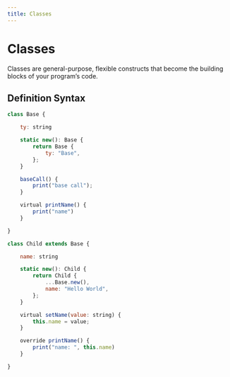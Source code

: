 ```yaml
---
title: Classes
---
```


# Classes

Classes are general-purpose, flexible constructs that become the building blocks of your program’s code.

## Definition Syntax

```js
class Base {

    ty: string

    static new(): Base {
        return Base {
            ty: "Base",
        };
    }

    baseCall() {
        print("base call");
    }

    virtual printName() {
        print("name")
    }

}

class Child extends Base {

    name: string

    static new(): Child {
        return Child {
            ...Base.new(),
            name: "Hello World",
        };
    }

    virtual setName(value: string) {
        this.name = value;
    }

    override printName() {
        print("name: ", this.name)
    }

}
```

